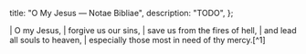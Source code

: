   title: "O My Jesus — Notae Bibliae",
  description: "TODO",
};

<Initial text="O My Jesus" />

<Poetry>
|  O my Jesus,
|      forgive us our sins,
|      save us from the fires of hell,
|      and lead all souls to heaven,
|          especially those most in need of thy mercy.[^1]
</Poetry>

[^1]: O My Jesus, also called the Fátima Prayer, originated in 1917 during the Marian apparitions at Fátima, Portugal.
